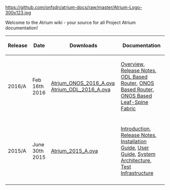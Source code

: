 [[https://github.com/onfsdn/atrium-docs/raw/master/Atrium-Logo-300x123.jpg]]

Welcome to the Atrium wiki - your source for all Project Atrium documentation!
{|
! Release 
! Date 
! Downloads 
! Documentation
|-
| 2016/A || Feb 16th 2016 || [https://dl.orangedox.com/B1tpLwGGhLc9dauq27 Atrium_ONOS_2016_A.ova] [https://dl.orangedox.com/lqJXuPCCzkCAyJdrnc Atrium_ODL_2016_A.ova] || [[Overview-16A|Overview]], [[Release-Notes-16A|Release Notes]], [[ODL-Based-Atrium-Router-16A|ODL Based Router]], [[ONOS-Based-Atrium-Router-16A|ONOS Based Router]],
[[ONOS-Based-Atrium-Leaf-Spine-Fabric-16A| ONOS Based Leaf-Spine Fabric]] 
|-
|-
| 2015/A || June 30th 2015 || [https://dl.orangedox.com/TfyGqd73qtcm3lhuaZ/Atrium_2015_A.ova  Atrium_2015_A.ova] || [[Introduction-(15A)|Introduction]], [[Release-Notes-15A|Release Notes]], [[Installation-Guide-(15A)|Installation Guide]], [[User-Guide-15A|User Guide]], [[System-Architecture-15A|System Architecture]], [[Test-Infrastructure-15A| Test Infrastructure]] 
|-
|}